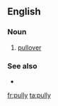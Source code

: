 ==English==

===Noun===
{{en-noun|pullies}}

# {{lb|en|informal}} [[pullover]]

===See also===
* {{l|en|pulley}}

[[fr:pully]]
[[ta:pully]]